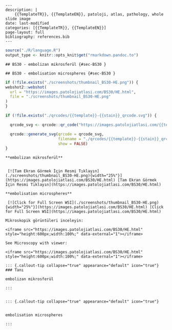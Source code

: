 

```comment
---
description: |
    {{TemplateTR}}, {{TemplateEN}}, patoloji, atlas, pathology, whole slide image
date: last-modified
categories: [{{TemplateTR}}, {{TemplateEN}}]
page-layout: full
bibliography: references.bib
---
```






```r
source("./R/language.R")
output_type <- knitr::opts_knit$get("rmarkdown.pandoc.to")
```


```asis
## BS30 - embolizan mikrosferül {#sec-BS30 }
```


```asis
## BS30 - embolisation microspheres {#sec-BS30 }
```






```r
if (!file.exists("./screenshots/thumbnail_BS30-HE.png")) {
webshot2::webshot(
  url = "https://images.patolojiatlasi.com/BS30/HE.html",
  file = "./screenshots/thumbnail_BS30-HE.png"
)
}
```




```r
if (!file.exists("./qrcodes/{{template}}-{{stain}}_qrcode.svg")) {

  qrcode_svg <- qrcode::qr_code("https://images.patolojiatlasi.com/{{template}}/{{stain}}.html")

  qrcode::generate_svg(qrcode = qrcode_svg,
                       filename = "./qrcodes/{{template}}-{{stain}}_qrcode.svg",
                       show = FALSE)
}
```




 













:::: {.content-hidden when-format="pdf"}





::::





:::: {.content-visible when-format="pdf"}






::::


```asis

**embolizan mikrosferül**


 [![Tam Ekran Görmek İçin Resmi Tıklayın](./screenshots/thumbnail_BS30-HE.png){width="25%"}](https://images.patolojiatlasi.com/BS30/HE.html) [Tam Ekran Görmek İçin Resmi Tıklayın](https://images.patolojiatlasi.com/BS30/HE.html)
```

```asis

**embolisation microspheres**

 [![Click for Full Screen WSI](./screenshots/thumbnail_BS30-HE.png){width="25%"}](https://images.patolojiatlasi.com/BS30/HE.html) [Click for Full Screen WSI](https://images.patolojiatlasi.com/BS30/HE.html)

```







:::: {.content-hidden when-format="pdf"}





::::





:::: {.content-visible when-format="pdf"}






::::












```asis
Mikroskopik görüntüleri inceleyin:

<iframe src="https://images.patolojiatlasi.com/BS30/HE.html" style="height:600px;width:100%;" data-external="1"></iframe>

```





```asis

See Microscopy with viewer:

<iframe src="https://images.patolojiatlasi.com/BS30/HE.html" style="height:600px;width:100%;" data-external="1"></iframe>

```











:::: {.content-hidden when-format="pdf"}





::::





:::: {.content-visible when-format="pdf"}






::::


```asis


::: {.callout-tip collapse="true" appearance="default" icon="true"}
### Tanı

embolizan mikrosferül

:::


```


```asis


::: {.callout-tip collapse="true" appearance="default" icon="true"}


embolisation microspheres

:::

```




















